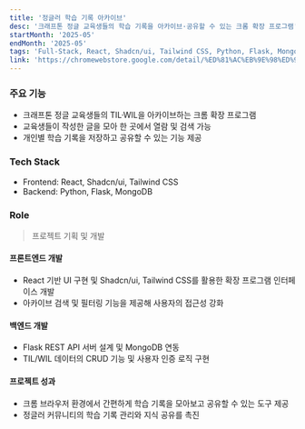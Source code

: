 ```yaml
---
title: '정글러 학습 기록 아카이브'
desc: '크래프톤 정글 교육생들의 학습 기록을 아카이브·공유할 수 있는 크롬 확장 프로그램'
startMonth: '2025-05'
endMonth: '2025-05'
tags: 'Full-Stack, React, Shadcn/ui, Tailwind CSS, Python, Flask, MongoDB'
link: 'https://chromewebstore.google.com/detail/%ED%81%AC%EB%9E%98%ED%94%84%ED%86%A4-%EC%A0%95%EA%B8%80-9%EA%B8%B0-%EB%A1%9C%EA%B7%B8-%EC%95%84%EC%B9%B4%EC%9D%B4%EB%B8%8C/ghjbdchedmgkcokpjchajgfnponkhlio?hl=ko'
---
```


### 주요 기능
- 크래프톤 정글 교육생들의 TIL·WIL을 아카이브하는 크롬 확장 프로그램
- 교육생들이 작성한 글을 모아 한 곳에서 열람 및 검색 가능
- 개인별 학습 기록을 저장하고 공유할 수 있는 기능 제공

### Tech Stack
- Frontend: React, Shadcn/ui, Tailwind CSS  
- Backend: Python, Flask, MongoDB

### Role
> 프로젝트 기획 및 개발

#### 프론트엔드 개발
- React 기반 UI 구현 및 Shadcn/ui, Tailwind CSS를 활용한 확장 프로그램 인터페이스 개발
- 아카이브 검색 및 필터링 기능을 제공해 사용자의 접근성 강화

#### 백엔드 개발
- Flask REST API 서버 설계 및 MongoDB 연동
- TIL/WIL 데이터의 CRUD 기능 및 사용자 인증 로직 구현

#### 프로젝트 성과
- 크롬 브라우저 환경에서 간편하게 학습 기록을 모아보고 공유할 수 있는 도구 제공
- 정글러 커뮤니티의 학습 기록 관리와 지식 공유를 촉진